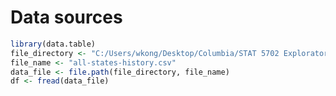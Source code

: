 # Data sources

```r
library(data.table)
file_directory <- "C:/Users/wkong/Desktop/Columbia/STAT 5702 Exploratory Data Analysis/Final Project"
file_name <- "all-states-history.csv"
data_file <- file.path(file_directory, file_name)
df <- fread(data_file)
```

